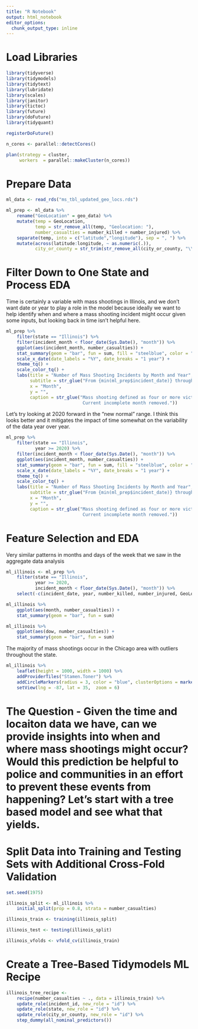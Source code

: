 ```yaml
---
title: "R Notebook"
output: html_notebook
editor_options: 
  chunk_output_type: inline
---
```


# Load Libraries

```r
library(tidyverse)
library(tidymodels)
library(tidytext)
library(lubridate)
library(scales)
library(janitor)
library(tictoc)
library(future)
library(doFuture)
library(tidyquant)

registerDoFuture()

n_cores <- parallel::detectCores()

plan(strategy = cluster,
     workers  = parallel::makeCluster(n_cores))
```

# Prepare Data

```r
ml_data <- read_rds("ms_tbl_updated_geo_locs.rds")

ml_prep <- ml_data %>% 
    rename("GeoLocation" = geo_data) %>% 
    mutate(temp = GeoLocation,
           temp = str_remove_all(temp, "Geolocation: "),
           number_casualties = number_killed + number_injured) %>% 
    separate(temp, into = c("latitude","longitude"), sep = ", ") %>% 
    mutate(across(latitude:longitude, ~ as.numeric(.)),
           city_or_county = str_trim(str_remove_all(city_or_county, "\\(.*\\)")))
```

# Filter Down to One State and Process EDA

Time is certainly a variable with mass shootings in Illinois, and we don't want date or year to play a role in the model because ideally we want to help identify when and where a mass shooting incident might occur given some inputs, but looking back in time isn't helpful here.

```r
ml_prep %>% 
    filter(state == "Illinois") %>% 
    filter(incident_month < floor_date(Sys.Date(), "month")) %>% 
    ggplot(aes(incident_month, number_casualties)) +
    stat_summary(geom = "bar", fun = sum, fill = "steelblue", color = "gray30", alpha = 0.9) +
    scale_x_date(date_labels = "%Y", date_breaks = "1 year") +
    theme_tq() +
    scale_color_tq() +
    labs(title = "Number of Mass Shooting Incidents by Month and Year",
         subtitle = str_glue("From {min(ml_prep$incident_date)} through {max(ml_prep %>% filter(incident_month < floor_date(Sys.Date(), 'month')) %>% pull(incident_date))}"),
         x = "Month",
         y = "",
         caption = str_glue("Mass shooting defined as four or more victims not including perpetrator(s).
                             Current incomplete month removed."))
```

Let's try looking at 2020 forward in the "new normal" range.  I think this looks better and it mitigates the impact of time somewhat on the variability of the data year over year.

```r
ml_prep %>% 
    filter(state == "Illinois",
           year >= 2020) %>% 
    filter(incident_month < floor_date(Sys.Date(), "month")) %>% 
    ggplot(aes(incident_month, number_casualties)) +
    stat_summary(geom = "bar", fun = sum, fill = "steelblue", color = "gray30", alpha = 0.9) +
    scale_x_date(date_labels = "%Y", date_breaks = "1 year") +
    theme_tq() +
    scale_color_tq() +
    labs(title = "Number of Mass Shooting Incidents by Month and Year",
         subtitle = str_glue("From {min(ml_prep$incident_date)} through {max(ml_prep %>% filter(incident_month < floor_date(Sys.Date(), 'month')) %>% pull(incident_date))}"),
         x = "Month",
         y = "",
         caption = str_glue("Mass shooting defined as four or more victims not including perpetrator(s).
                             Current incomplete month removed."))  
```

# Feature Selection and EDA

Very similar patterns in months and days of the week that we saw in the aggregate data analysis

```r
ml_illinois <- ml_prep %>% 
    filter(state == "Illinois",
           year >= 2020,
           incident_month < floor_date(Sys.Date(), "month")) %>% 
    select(-c(incident_date, year, number_killed, number_injured, GeoLocation, address, incident_month))

ml_illinois %>% 
    ggplot(aes(month, number_casualties)) +
    stat_summary(geom = "bar", fun = sum)

ml_illinois %>% 
    ggplot(aes(dow, number_casualties)) +
    stat_summary(geom = "bar", fun = sum)
```

The majority of mass shootings occur in the Chicago area with outliers throughout the state.

```r
ml_illinois %>% 
    leaflet(height = 1000, width = 1000) %>%
    addProviderTiles("Stamen.Toner") %>% 
    addCircleMarkers(radius = 3, color = "blue", clusterOptions = markerClusterOptions()) %>% 
    setView(lng = -87, lat = 35,  zoom = 6)
```

# The Question - Given the time and locaiton data we have, can we provide insights into when and where mass shootings might occur?  Would this prediction be helpful to police and communities in an effort to prevent these events from happening?  Let's start with a tree based model and see what that yields.

# Split Data into Training and Testing Sets with Additional Cross-Fold Validation

```r
set.seed(1975)

illinois_split <- ml_illinois %>% 
    initial_split(prop = 0.8, strata = number_casualties)

illinois_train <- training(illinois_split)

illinois_test <- testing(illinois_split)

illinois_vfolds <- vfold_cv(illinois_train)
```

# Create a Tree-Based Tidymodels ML Recipe

```r
illinois_tree_recipe <- 
    recipe(number_casualties ~ ., data = illinois_train) %>% 
    update_role(incident_id, new_role = "id") %>% 
    update_role(state, new_role = "id") %>% 
    update_role(city_or_county, new_role = "id") %>% 
    step_dummy(all_nominal_predictors())
```


```r

```




